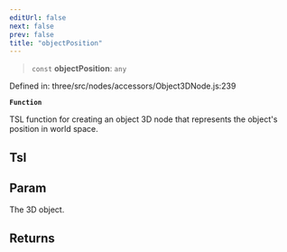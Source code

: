 ```yaml
---
editUrl: false
next: false
prev: false
title: "objectPosition"
---
```


> `const` **objectPosition**: `any`

Defined in: three/src/nodes/accessors/Object3DNode.js:239

**`Function`**

TSL function for creating an object 3D node that represents the object's position in world space.

## Tsl

## Param

The 3D object.

## Returns

